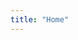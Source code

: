 ```yaml
---
title: "Home"
---
```


```{=tex}


\begin{equation}
  \text{logit}(P(y = 1 \mid \mathbf{x})) = \beta_0 + \beta_1 \cdot \text{age} + \beta_2 \cdot \text{sex} + \beta_3 \cdot \text{episode\_number}
\end{equation}

where:

\begin{equation}
  \text{logit}(P) = \log \left( \frac{P}{1 - P} \right)
\end{equation}

The probability of the outcome (survival) is:

\begin{equation}
  P(y = 1 \mid \mathbf{x}) = \frac{1}{1 + \exp\left( - (\beta_0 + \beta_1 \cdot \text{age} + \beta_2 \cdot \text{sex} + \beta_3 \cdot \text{episode\_number}) \right)}
\end{equation}

The priors for the parameters are:

\begin{equation}
  \beta_i \sim \mathcal{N}(0, 5) \quad \text{for} \quad i = 0, 1, 2, 3
\end{equation}
```
